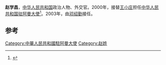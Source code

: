 '''赵学昌'''，[[中华人民共和国|中华人民共和国]]政治人物、外交官。2000年，接替[[王小庄|王小庄]]担任[[中国驻阿曼大使列表|中华人民共和国驻阿曼大使]]<ref>{{cite web|author=中华人民共和国外交部|title=中国驻阿曼苏丹国历任大使|url=http://www.mfa.gov.cn/chn/pds/ziliao/wjrw/2167/2169/t9156.htm|publisher=中华人民共和国外交部|accessdate=2012-03-03}}</ref>。2003年，由[[邓绍勤|邓绍勤]]接任。

== 参考 ==
{{reflist}}
{{start box}}
{{s-dip}}
{{succession box|[[王小庄|王小庄]]|[[邓绍勤|邓绍勤]]|[[中国驻阿曼大使列表|中华人民共和国驻阿曼大使]]|2000年4月-2003年2月}}
{{end box}}
{{中国政治人物小作品}}

[[Category:中華人民共和國駐阿曼大使|Category:中華人民共和國駐阿曼大使]]
[[Category:赵姓|Category:赵姓]]